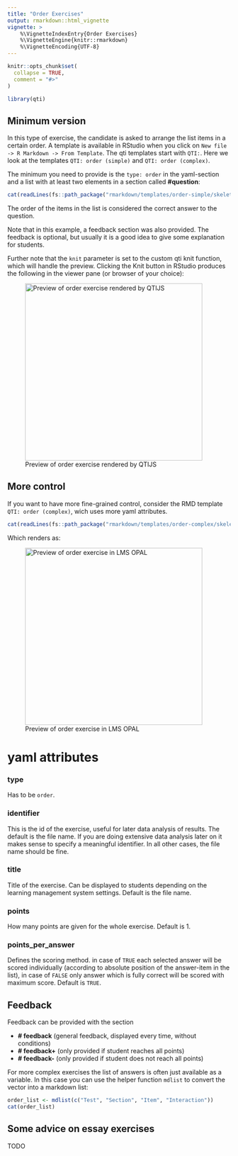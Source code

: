 ```yaml
---
title: "Order Exercises"
output: rmarkdown::html_vignette
vignette: >
    %\VignetteIndexEntry{Order Exercises}
    %\VignetteEngine{knitr::rmarkdown}
    %\VignetteEncoding{UTF-8}
---
```


```r
knitr::opts_chunk$set(
  collapse = TRUE,
  comment = "#>"
)
```

```r
library(qti)
```

## Minimum version

In this type of exercise, the candidate is asked to arrange the list items in a certain order. A template is available in RStudio when you click on `New file -> R Markdown -> From Template`. The qti templates start with `QTI:`. Here we look at the templates `QTI: order (simple)` and `QTI: order (complex)`.

The minimum you need to provide is the `type: order` in the yaml-section and a list with at least two elements in a section called **\#question**:

```r
cat(readLines(fs::path_package("rmarkdown/templates/order-simple/skeleton", "skeleton.Rmd", package = "qti")), sep = '\n')
```

The order of the items in the list is considered the correct answer to the question.

Note that in this example, a feedback section was also provided. The feedback is
optional, but usually it is a good idea to give some explanation for students.

Further note that the `knit` parameter is set to the custom qti knit function,
which will handle the preview. Clicking the Knit button in RStudio produces the
following in the viewer pane (or browser of your choice):

![Preview of order exercise rendered by QTIJS](screenshot_order1.png){width="400"}

## More control

If you want to have more fine-grained control, consider the RMD template `QTI: order (complex)`, wich uses more yaml attributes.

```r
cat(readLines(fs::path_package("rmarkdown/templates/order-complex/skeleton", "skeleton.Rmd", package = "qti")), sep = '\n')
```

Which renders as:

![Preview of order exercise in LMS OPAL](screenshot_order2.png){width="400"}

# yaml attributes

### type

Has to be `order`.

### identifier

This is the id of the exercise, useful for later data analysis of results. The default is the file name. If you are doing extensive data analysis later on it makes sense to
specify a meaningful identifier. In all other cases, the file name should be
fine.

### title

Title of the exercise. Can be displayed to students depending on
the learning management system settings. Default is the file name.

### points

How many points are given for the whole exercise. Default is 1. 

### points_per_answer

Defines the scoring method. in case of `TRUE` each selected answer will be scored individually (according to absolute position of the answer-item in the list), in case of `FALSE` only answer which is fully correct will be scored with maximum score. Default is `TRUE`.

## Feedback

Feedback can be provided with the section

-   **\# feedback** (general feedback, displayed every time, without conditions)
-   **\# feedback+** (only provided if student reaches all points)
-   **\# feedback-** (only provided if student does not reach all points)

For more complex exercises the list of answers is often just available as a variable. In this case you can use the helper function `mdlist` to convert the vector into a markdown list:

```r
order_list <- mdlist(c("Test", "Section", "Item", "Interaction"))
cat(order_list)
```

## Some advice on essay exercises 

TODO
